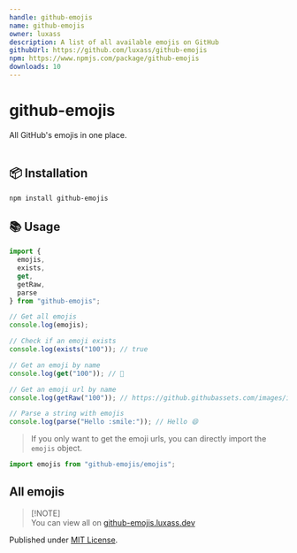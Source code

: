 ```yaml
---
handle: github-emojis
name: github-emojis
owner: luxass
description: A list of all available emojis on GitHub
githubUrl: https://github.com/luxass/github-emojis
npm: https://www.npmjs.com/package/github-emojis
downloads: 10
---
```


# github-emojis

All GitHub's emojis in one place. <br/> <br/>

## 📦 Installation

```sh
npm install github-emojis
```

## 📚 Usage

```ts
import {
  emojis,
  exists,
  get,
  getRaw,
  parse
} from "github-emojis";

// Get all emojis
console.log(emojis);

// Check if an emoji exists
console.log(exists("100")); // true

// Get an emoji by name
console.log(get("100")); // 💯

// Get an emoji url by name
console.log(getRaw("100")); // https://github.githubassets.com/images/icons/emoji/unicode/1f4af.png?v8

// Parse a string with emojis
console.log(parse("Hello :smile:")); // Hello 😄
```

> If you only want to get the emoji urls, you can directly import the `emojis` object.

```ts
import emojis from "github-emojis/emojis";
```

## All emojis

> \[!NOTE]\
> You can view all on [github-emojis.luxass.dev](https://github-emojis.luxass.dev)

Published under [MIT License](https://github.com/luxass/github-emojis/blob/main/LICENSE).
